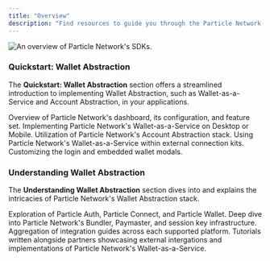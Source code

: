 ```yaml
---
title: "Overview"
description: "Find resources to guide you through the Particle Network ecosystem."
---
```


<Frame>
<img src="https://static.particle.network/mintlify/images/06.gif" alt="An overview of Particle Network's SDKs." style={{ width: '100%', maxWidth: '600px' }} />
</Frame>

### Quickstart: Wallet Abstraction

The **Quickstart: Wallet Abstraction** section offers a streamlined introduction to implementing Wallet Abstraction, such as Wallet-as-a-Service and Account Abstraction, in your applications.

<CardGroup cols={3}>
  <Card title="Dashboard" icon="table-columns" href="/guides/dashboard">
    Overview of Particle Network's dashboard, its configuration, and feature set.
  </Card>
  <Card title="Wallet-as-a-Service" icon="wallet" href="/guides/wallet-as-a-service/waas/understanding-waas">
    Implementing Particle Network's Wallet-as-a-Service on Desktop or Mobile.
  </Card>
  <Card title="Account Abstraction" icon="money-check-dollar" href="/guides/aa/web-aa">
    Utilization of Particle Network's Account Abstraction stack.
  </Card>
  <Card title="Connection Kits" icon="plug" href="/guides/wallet-as-a-service/connection-kits">
    Using Particle Network's Wallet-as-a-Service within external connection kits.
  </Card>
  <Card title="Customization" icon="paintbrush" href="/guides/configuration">
    Customizing the login and embedded wallet modals.
  </Card>
</CardGroup>

### Understanding Wallet Abstraction

The **Understanding Wallet Abstraction** section dives into and explains the intricacies of Particle Network's Wallet Abstraction stack.

<CardGroup cols={3}>
  <Card title="Wallet-as-a-Service" icon="wallet" href="/guides/integrations/waas/auth">
    Exploration of Particle Auth, Particle Connect, and Particle Wallet.
  </Card>
  <Card title="Account Abstraction" icon="money-check-dollar" href="/guides/integrations/aa/bundler">
    Deep dive into Particle Network's Bundler, Paymaster, and session key infrastructure.
  </Card>
  <Card title="Platform Coverage" icon="map" href="/guides/integrations/platform/web">
    Aggregation of integration guides across each supported platform.
  </Card>

</CardGroup>
  <Card title="Building with Particle's Partners" icon="handshake" href="/guides/integrations/partners/zetachain">
    Tutorials written alongside partners showcasing external intergations and implementations of Particle Network's Wallet-as-a-Service.
  </Card>
